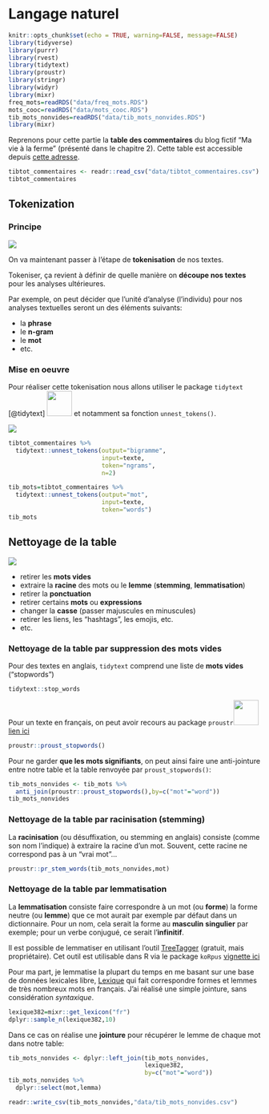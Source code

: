 # Langage naturel


```r
knitr::opts_chunk$set(echo = TRUE, warning=FALSE, message=FALSE)
library(tidyverse)
library(purrr)
library(rvest)
library(tidytext)
library(proustr)
library(stringr)
library(widyr)
library(mixr)
freq_mots=readRDS("data/freq_mots.RDS")
mots_cooc=readRDS("data/mots_cooc.RDS")
tib_mots_nonvides=readRDS("data/tib_mots_nonvides.RDS")
library(mixr)
```


Reprenons pour cette partie la **table des commentaires** du blog fictif "Ma vie à la ferme" (présenté dans le chapitre 2). Cette table est accessible depuis [cette adresse](https://perso.ens-lyon.fr/lise.vaudor/Descriptoire/data/tibtot_commentaires.csv).


```r
tibtot_commentaires <- readr::read_csv("data/tibtot_commentaires.csv")
tibtot_commentaires
```

## Tokenization

### Principe

![](images/step3_process.png)

On va maintenant passer à l'étape de **tokenisation** de nos textes.

Tokeniser, ça revient à définir de quelle manière on **découpe nos textes** pour les analyses ultérieures. 

Par exemple, on peut décider que l'unité d'analyse (l'individu) pour nos analyses textuelles seront un des éléments suivants:

- la **phrase**
- le **n-gram** 
- le **mot**
- etc.

### Mise en oeuvre

Pour réaliser cette tokenisation nous allons utiliser le package `tidytext` [@tidytext]
<img src='images/logo_tidytext.png' width='50'> et notamment sa fonction `unnest_tokens()`.

![](images/step3_process.png)

```r
tibtot_commentaires %>% 
  tidytext::unnest_tokens(output="bigramme",
                          input=texte,
                          token="ngrams",
                          n=2)
```

```r
tib_mots=tibtot_commentaires %>% 
  tidytext::unnest_tokens(output="mot",
                          input=texte,
                          token="words")
tib_mots
```

## Nettoyage de la table

![](images/step4_process.png)

- retirer les **mots vides**
- extraire la **racine** des mots ou le **lemme** (**stemming**, **lemmatisation**)
- retirer la **ponctuation**
- retirer certains **mots** ou **expressions**
- changer la **casse** (passer majuscules en minuscules)
- retirer les liens, les "hashtags", les emojis, etc.
- etc.


### Nettoyage de la table par suppression des mots vides

Pour des textes en anglais, `tidytext` comprend une liste de **mots vides** ("stopwords")

```r
tidytext::stop_words
```

Pour un texte en français, on peut avoir recours au package `proustr`<img src='images/logo_proustr.png' width='50'> [lien ici](http://proustr.colinfay.me/)

```r
proustr::proust_stopwords()
```

Pour ne garder **que les mots signifiants**, on peut ainsi faire une anti-jointure entre notre table et la table renvoyée par `proust_stopwords()`:

```r
tib_mots_nonvides <- tib_mots %>%
  anti_join(proustr::proust_stopwords(),by=c("mot"="word"))
tib_mots_nonvides
```

### Nettoyage de la table par racinisation (stemming)

La **racinisation** (ou désuffixation, ou stemming en anglais) consiste (comme son nom l'indique) à extraire la racine d'un mot. Souvent, cette racine ne correspond pas à un "vrai mot"... 

```r
proustr::pr_stem_words(tib_mots_nonvides,mot)
```

### Nettoyage de la table par lemmatisation

La **lemmatisation** consiste faire correspondre à un mot (ou **forme**) la forme neutre (ou **lemme**) que ce mot aurait par exemple par défaut dans un dictionnaire. Pour un nom, cela serait la forme au **masculin** **singulier** par exemple; pour un verbe conjugué, ce serait l'**infinitif**.

Il est possible de lemmatiser en utilisant l'outil [TreeTagger](http://www.cis.uni-muenchen.de/~schmid/tools/TreeTagger/) (gratuit, mais propriétaire). Cet outil est utilisable dans R via le package `koRpus` [vignette ici](https://cran.r-project.org/web/packages/koRpus/vignettes/koRpus_vignette.pdf)

Pour ma part, je lemmatise la plupart du temps en me basant sur une base de données lexicales libre, [Lexique](http://www.lexique.org/telLexique.php) qui fait correspondre formes et lemmes de très nombreux mots en français. J'ai réalisé une simple jointure, sans considération *syntaxique*.


```r
lexique382=mixr::get_lexicon("fr")
dplyr::sample_n(lexique382,10)
```


Dans ce cas on réalise une **jointure** pour récupérer le lemme de chaque mot dans notre table:

```r
tib_mots_nonvides <- dplyr::left_join(tib_mots_nonvides,
                                      lexique382,
                                      by=c("mot"="word"))
tib_mots_nonvides %>% 
  dplyr::select(mot,lemma)
```


```r
readr::write_csv(tib_mots_nonvides,"data/tib_mots_nonvides.csv")
```



